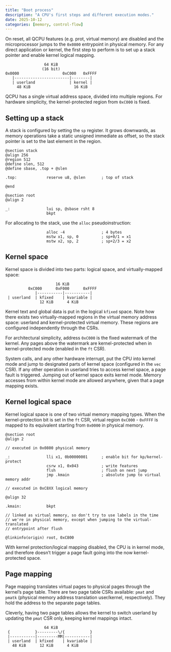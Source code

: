 ```yaml
---
title: "Boot process"
description: "A CPU's first steps and different execution modes."
date: 2025-10-12
categories: [memory, control-flow]
---
```


On reset, all QCPU features (e.g. prot, virtual memory) are disabled and the
microprocessor jumps to the `0x0800` entrypoint in physical memory. For any
direct application or kernel, the first step to perform is to set up a stack
pointer and enable kernel logical mapping.

```
                 64 KiB
                (16 bit)
0x0000                   0xC000   0xFFFF
   |------------------------|--------|
   | userland               | kernel |
     48 KiB                   16 KiB
```

QCPU has a single virtual address space, divided into multiple regions. For
hardware simplicity, the kernel-protected region from `0xC000` is fixed.

## Setting up a stack

A stack is configured by setting the `sp` register. It grows downwards, as
memory operations take a static unsigned immediate as offset, so the stack
pointer is set to the last element in the region.

```
@section stack
@align 256
@region 512
@define slen, 512
@define sbase, .top + @slen

.top:             reserve u8, @slen       ; top of stack

@end

@section root
@align 2

_:                lui sp, @sbase rsht 8
                  bkpt
```

For allocating to the stack, use the `alloc` pseudoinstruction:

```
                  alloc -4                ; 4 bytes
                  mstw x1, sp, 0          ; sp+0/1 = x1
                  mstw x2, sp, 2          ; sp+2/3 = x2
```

## Kernel space

Kernel space is divided into two parts: logical space, and virtually-mapped
space:

```
                      16 KiB
          0xC000      0xF000      0xFFFF
             |-----------|-----------|
 | userland  | kfixed    | kvariable |
               12 KiB      4 KiB
```

Kernel text and global data is put in the logical `kfixed` space. Note how there
exists two virtually-mapped regions in the virtual memory address space:
userland and kernel-protected virtual memory. These regions are configured
independently through the CSRs.

For architectural simplicity, address `0xC000` is the fixed watermark of the
kernel. Any pages above the watermark are kernel-protected when in
kernel-protected mode (enabled in the `ft` CSR).

System calls, and any other hardware interrupt, put the CPU into kernel mode
and jump to designated parts of kernel space (configured in the `vec` CSR). If
any other operation in userland tries to access kernel space, a page fault is
triggered. Jumping out of kernel space exits kernel mode. Memory accesses from
within kernel mode are allowed anywhere, given that a page mapping exists.

## Kernel logical space

Kernel logical space is one of two virtual memory mapping types. When the
kernel-protection bit is set in the `ft` CSR, virtual region `0xC000` - `0xFFFF`
is mapped to its equivalent starting from `0x0000` in physical memory.

```
@section root
@align 2

// executed in 0x0800 physical memory

_:                lli x1, 0b00000001      ; enable bit for kp/kernel-protect
                  csrw x1, 0x043          ; write features
                  flsh                    ; flush on next jump
                  jmp .kmain              ; absolute jump to virtual memory addr

// executed in 0xC8XX logical memory

@align 32

.kmain:           bkpt

// linked as virtual memory, so don't try to use labels in the time
// we're in physical memory, except when jumping to the virtual-translated
// entrypoint after flush

@linkinfo(origin) root, 0xC800
```

With kernel protection/logical mapping disabled, the CPU is in kernel mode, and
therefore doesn't trigger a page fault going into the now kernel-protected
space.

## Page mapping

Page mapping translates virtual pages to physical pages through the kernel's
page table. There are two page table CSRs available: `pmat` and `pmatk`
(physical memory address translation user/kernel, respectively). They hold the
address to the separate page tables.

Cleverly, having two page tables allows the kernel to switch userland by
updating the `pmat` CSR only, keeping kernel mappings intact.

```
                 64 KiB
 {           }---------\/{           }
 |-----------|---------MM|-----------|
 | userland  | kfixed    | kvariable |
   48 KiB      12 KiB      4 KiB
```
